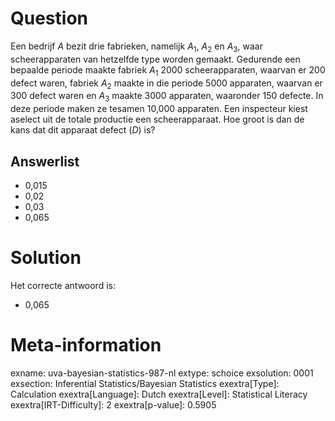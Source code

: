 Question
========

Een bedrijf *A* bezit drie fabrieken, namelijk *A*~1~, *A*~2~ en *A*~3~,
waar scheerapparaten van hetzelfde type worden gemaakt. Gedurende een
bepaalde periode maakte fabriek *A*~1~ 2000 scheerapparaten, waarvan er
200 defect waren, fabriek *A*~2~ maakte in die periode 5000 apparaten,
waarvan er 300 defect waren en *A*~3~ maakte 3000 apparaten, waaronder
150 defecte. In deze periode maken ze tesamen 10,000 apparaten. Een
inspecteur kiest aselect uit de totale productie een scheerapparaat. Hoe
groot is dan de kans dat dit apparaat defect (*D*) is?


Answerlist
----------

* 0,015
* 0,02
* 0,03
* 0,065

Solution
========

Het correcte antwoord is: 

* 0,065

Meta-information
================
exname: uva-bayesian-statistics-987-nl
extype: schoice
exsolution: 0001
exsection: Inferential Statistics/Bayesian Statistics
exextra[Type]: Calculation
exextra[Language]: Dutch
exextra[Level]: Statistical Literacy
exextra[IRT-Difficulty]: 2
exextra[p-value]: 0.5905
